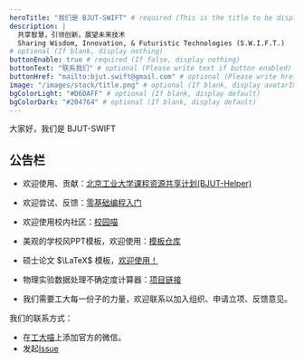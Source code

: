 ```yaml
---
heroTitle: "我们是 BJUT-SWIFT" # required (This is the title to be displayed in the Hero section at the top of the About page.)
description: |
  共享智慧，引领创新，展望未来技术
  Sharing Wisdom, Innovation, & Futuristic Technologies (S.W.I.F.T.)
# optional (If blank, display nothing)
buttonEnable: true # required (If false, display nothing)
buttonText: "联系我们" # optional (Please write text if button enabled)
buttonHref: "mailto:bjut.swift@gmail.com" # optional (Please write href if button enabled)
image: "/images/stock/title.png" # optional (If blank, display avatarImage.)
bgColorLight: "#D6DAFF" # optional (If blank, display default)
bgColorDark: "#204764" # optional (If blank, display default)
---
```


大家好，我们是 BJUT-SWIFT

## 公告栏

- 欢迎使用、贡献：[北京工业大学课程资源共享计划(BJUT-Helper)](https://github.com/bjut-swift/BJUT-Helper)

- 欢迎尝试、反馈：[零基础编程入门](https://github.com/bjut-swift/CodeJourney)

- 欢迎使用校内社区：[校园喵](https://xiaoyuancat.com/)

- 美观的学校风PPT模板，欢迎使用：[模板仓库](https://github.com/bjut-swift/BJUT-PPT-template)

- 硕士论文 $\LaTeX$ 模板，[欢迎使用！](https://github.com/bjut-swift/BJUTLATEX)

- 物理实验数据处理不确定度计算器：[项目链接](https://hlxy-420.github.io/UncertaintyCalc/)

- 我们需要工大每一份子的力量，欢迎联系以加入组织、申请立项、反馈意见。

我们的联系方式：

- 在[工大喵](https://xiaoyuancat.com/)上添加官方的微信。
- 发起[Issue](https://github.com/bjut-swift/.github/issues)